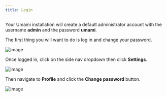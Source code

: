 ```yaml
---
title: Login
---
```


Your Umami installation will create a default administrator account with the username **admin** and the password **umami**.

The first thing you will want to do is log in and change your password.

![image](/images/docs/v3/login.png)

Once logged in, click on the side nav dropdown then click **Settings**.

![image](/images/docs/v3/navbar-settings.png)

Then navigate to **Profile** and click the **Change password** button.

![image](/images/docs/v3/change-password.png)
